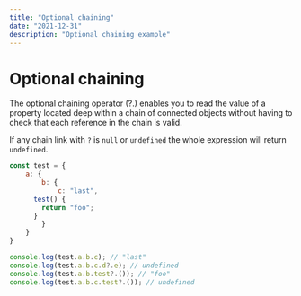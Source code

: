 ```yaml
---
title: "Optional chaining"
date: "2021-12-31"
description: "Optional chaining example"
---
```


# Optional chaining

<VersionTag version="es11" />

The optional chaining operator (?.) enables you to read the value of a property located deep within a chain of connected objects without having to check that each reference in the chain is valid.

If any chain link with `?` is `null` or `undefined` the whole expression will return `undefined`.

```js
const test = {
	a: {
		b: {
			c: "last",
      test() {
        return "foo";
      }
		}
	}
}

console.log(test.a.b.c); // "last"
console.log(test.a.b.c.d?.e); // undefined
console.log(test.a.b.test?.()); // "foo"
console.log(test.a.b.c.test?.()); // undefined
```
